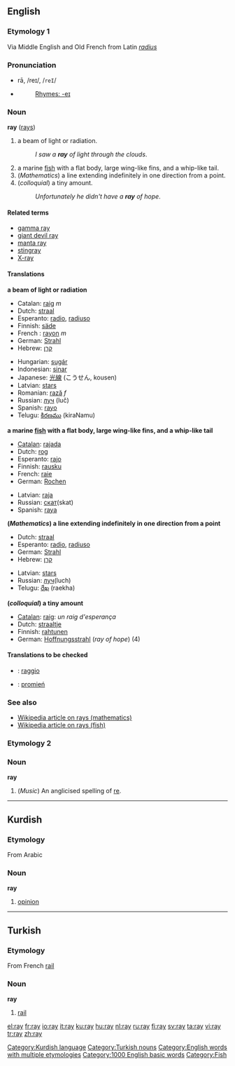 ==English==

===Etymology 1===
Via Middle English and Old French from Latin ''[[radius]]''

===Pronunciation===
*rā, /reɪ/, /<tt>reI</tt>/
*{{audio|en-us-ray.ogg|Audio (US)}}
*:[[Rhymes:English:-eɪ|Rhymes: -eɪ]]

===Noun===
'''ray''' ([[rays]])

#a beam of light or radiation.
#:''I saw a '''ray''' of light through the clouds''.
#a marine [[fish]] with a flat body, large wing-like fins, and a whip-like tail.
#(''Mathematics'') a line extending indefinitely in one direction from a point.
#(''colloquial'') a tiny amount.
#:''Unfortunately he didn't have a '''ray''' of hope''.

====Related terms====
*[[gamma ray]]
*[[giant devil ray]]
*[[manta ray]]
*[[stingray]]
*[[X-ray]]

====Translations====
'''a beam of light or radiation'''
{{top}}
*Catalan: [[raig]] ''m''
*Dutch: [[straal]] {{f}}
*Esperanto: [[radio]], [[radiuso]]
*Finnish: [[säde]]
*French : [[rayon]] ''m''
*German: [[Strahl]] {{m}}
*Hebrew: [[קרן]]
{{mid}}
*Hungarian: [[sugár]]
*Indonesian: [[sinar]]
*Japanese: [[光線]] (こうせん, kousen)
*Latvian: [[stars]] {{m}}
*Romanian: [[rază]] ''f''
*Russian: [[луч]] {{m}} (luč)
*Spanish: [[rayo]]
*Telugu: [[కిరణము]] (kiraNamu)
{{bottom}}

'''a marine [[fish]] with a flat body, large wing-like fins, and a whip-like tail'''
{{top}}
*[[Catalan]]: [[rajada]]
*Dutch: [[rog]] {{m}}
*Esperanto: [[rajo]]
*Finnish: [[rausku]]
*French: [[raie]] {{f}}
*German: [[Rochen]] {{m}}
{{mid}}
*Latvian: [[raja]] {{f}}
*Russian: [[скат]](skat) {{m}}
*Spanish: [[raya]]
{{bottom}}

'''(''Mathematics'') a line extending indefinitely in one direction from a point'''
{{top}}
*Dutch: [[straal]] {{f}}
*Esperanto: [[radio]], [[radiuso]]
*German: [[Strahl]] {{m}}
*Hebrew: [[קרן]]
{{mid}}
*Latvian: [[stars]] {{m}}
*Russian: [[луч]](luch) {{m}}
*Telugu: [[రేఖ]] (raekha)
{{bottom}}

'''(''colloquial'') a tiny amount'''
{{top}}
*[[Catalan]]: [[raig]]: ''un raig d'esperança''
*Dutch: [[straaltje]] {{n}}
*Finnish: [[rahtunen]]
*German: [[Hoffnungsstrahl]] {{m}} (''ray of hope'') (4)
{{mid}}
{{bottom}}

====Translations to be checked====
{{checktrans}}
*{{ttbc|Italian}}: [[raggio]] {{m}}
*{{ttbc|Polish}}: [[promień]] {{m}}

===See also===
*[[w:Ray|Wikipedia article on rays (mathematics)]]
*[[w:Ray (fish)|Wikipedia article on rays (fish)]]

===Etymology 2===
===Noun===
'''ray'''

#(''Music'') An anglicised spelling of [[re]].

----

==Kurdish==
===Etymology===
From Arabic
===Noun===
'''ray'''

#[[opinion]]

[[Category:Kurdish language]]

----

==Turkish==
===Etymology===
From French [[rail]]
===Noun===
'''ray'''

#[[rail]]

[[Category:Turkish nouns]]
[[Category:English words with multiple etymologies]]
[[Category:1000 English basic words]]
[[Category:Fish]]

[[el:ray]]
[[fr:ray]]
[[io:ray]]
[[it:ray]]
[[ku:ray]]
[[hu:ray]]
[[nl:ray]]
[[ru:ray]]
[[fi:ray]]
[[sv:ray]]
[[ta:ray]]
[[vi:ray]]
[[tr:ray]]
[[zh:ray]]